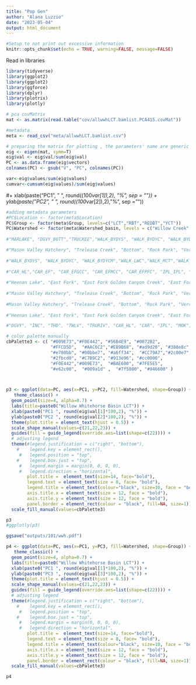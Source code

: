 ```yaml
---
title: "Pop Gen"
author: "Alana Luzzio"
date: "2023-05-04"
output: html_document
---
```



```r
#Setup to not print out excessive information
knitr::opts_chunk$set(echo = TRUE, warning=FALSE, message=FALSE)
```

Read in libraries
```r
library(tidyverse)
library(ggplot2)
library(ggplot2)
library(ggforce)
library(dplyr)
library(plotrix)
library(plotly)
```

```r
# pca covMatrix 
mat <- as.matrix(read.table("cov/allwwhLCT.bamlist.PCA415.covMat"))

#metadata 
meta <- read_csv("meta/allwwhLCT.bamlist.csv")

# preparing the matrix for plotting , the parameters' name are generic for any covMat file
eig <- eigen(mat, symm=T)
eig$val <- eig$val/sum(eig$val)
PC <- as.data.frame(eig$vectors)
colnames(PC) <- gsub("V", "PC", colnames(PC))

var<-eig$values/sum(eig$values)
cumvar<-cumsum(eig$values)/sum(eig$values)
```
#+ xlab(paste("PC1", " ", round((100*var[1]),2), "%", sep = "")) + ylab(paste("PC2", " ", round((100*var[2]),2), "%", sep = "")) 

```r
#adding metadata parameters
#PC$Location <- factor(meta$Location)
PC$Group <- factor(meta$Group, levels=c("LCT","RBT","REDBT","YCT"))
PC$Watershed <- factor(meta$Watershed_basin, levels = c("Willow Creek", "Little Whitehorse Creek", "Whitehorse Creek","Cottonwood Creek","willow whitehorse basin"))
  
#"MARLAKE", "DGVY_BOTT","TRUCKEE","WALK_BYDYS", "WALK_BYDYC", "WALK_BYDYCM","WALK_LWC","WALK_MCT","WALK_OhCanyon","WALK_UWC","WALK_SKD","WALK_SLV","KNG_WFCC","STN_DCAC","WALK_WLF", "WALK_MILL","ONR_OharrelCreek","WALK_ByDay","WALK_Silver","WALK_Murphy","WALK_SJR"))

#"Mason Valley Hatchery", "Trelease Creek", "Bottom", "Rock Park", "Verdi Dam", "Derby Dam", "McCarren Ranch", "Riverbend", "Patagonia", "Wingfield_Downtown", "Heenan Lake", "East Fork", "East Fork Golden Canyon Creek", "East Fork Murray Canyon Creek", "East Fork Poison Flat Creek", "Independence Lake", "North Fork Pacific Creek", "North Fork Marshall Canyon Creek", "Oharrel Creek", "Pole Creek", "Upper Truckee", "North Fork Milk Ranch Creek", "Macklin Creek"))
  
#"WALK_BYDYS", "WALK_BYDYC", "WALK_BYDYCM","WALK_LWC","WALK_MCT","WALK_OhCanyon","WALK_UWC","WALK_SKD","WALK_SLV","KNG_WFCC","STN_DCAC","WALK_WLF", "WALK_MILL","ONR_OharrelCreek","WALK_ByDay","WALK_Silver","WALK_Murphy","WALK_SJR"))
  
#"CAR_HL","CAR_EF", "CAR_EFGCC", "CAR_EFMCC", "CAR_EFPFC", "IPL_IPL", "MOK_NFPC", "MOK_NFMCC", "ONR_OHC", "TKR_PC", "TKR_UP", "MOK_NFMRC", "YUB_MC"))
  
#"Heenan Lake", "East Fork", "East Fork Golden Canyon Creek", "East Fork Murray Canyon Creek", "East Fork Poison Flat Creek", "Independence Lake", "North Fork Pacific Creek", "North Fork Marshall Canyon Creek", "Oharrel Creek", "Pole Creek", "Upper", "North Fork Milk Ranch Creek", "Macklin Creek"))
  
#"Mason Valley Hatchery", "Trelease Creek", "Bottom", "Rock Park", "Verdi Dam", "Derby Dam", "McCarren Ranch", "Riverbend", "Patagonia", "Wingfield_Downtown", "EastCreek", "SeventySix", "EightMile", "IndianCreek", "LamoilleCreek", "SunCreek", "WillowCreek", "Heenan Lake", "East Fork", "East Fork Golden Canyon Creek", "East Fork Murray Canyon Creek", "East Fork Poison Flat Creek", "Independence Lake", "North Fork Pacific Creek", "North Fork Marshall Canyon Creek", "Oharrel Creek", "Pole Creek", "Upper Truckee", "North Fork Milk Ranch Creek", "Macklin Creek"))
                                                        
#Mason Valley Hatchery", "Trelease Creek", "Bottom", "Rock Park", "Verdi Dam", "Derby Dam", "McCarren Ranch", "Riverbend", "Patagonia", "Wingfield_Downtown", "EastCreek", "SeventySix", "EightMile", "IndianCreek", "LamoilleCreek", "SunCreek", "WillowCreek"))
                                                                
#"Heenan Lake", "East Fork", "East Fork Golden Canyon Creek", "East Fork Murray Canyon Creek", "East Fork Poison Flat Creek", "Independence Lake", "North Fork Pacific Creek", "North Fork Marshall Canyon Creek", "Oharrel Creek", "Pole Creek", "Upper Truckee", "North Fork Milk Ranch Creek", "Macklin Creek"))

#"DGVY", "INC", "THD", "TWLV", "TRURIV", "CAR_HL", "CAR", "IPL", "MOK", "ONR", "TKR", "YUB", "BYDY", "WLF", "MILL", "MCT", "OHC", "SKD", "SLV", "KNG", "STN", "SJR")) # if you like to order populations do this 

# color palette manually
cbPalette3 <- c( "#009E73","#F0E442", "#56B4E9", "#0072B2",
                 "#FFCD5D",  "#AAC6C2","#EB9B68", "#ad9d20", "#388e8c", "#97113a","#f072ef", "#ff3c0e",
                 "#e700bb", "#00bbe7", "#a6ff34",  "#CC79A7","#2c00e7","#D55E00", 
                 "#2fbcd0", "#C7B9C2", "#913e96", "#cc0000",
                 "#F0E442","#009E73",  "#BAE600", "#7FE5E5",
                 "#e62c00",  "#009a1d" ,  "#7f5800", "#946600" )



p3 <- ggplot(data=PC, aes(x=PC1, y=PC2, fill=Watershed, shape=Group)) + 
   theme_classic() + 
  geom_point(size=4, alpha=0.7) + 
  labs(title=paste0("Willow Whitehorse Basin LCT")) +
  xlab(paste0("PC1 ", round(eig$val[1]*100,2), "%")) +
  ylab(paste0("PC2 ", round(eig$val[2]*100,2), "%")) +
  theme(plot.title = element_text(hjust = 0.5)) +
  scale_shape_manual(values=c(21,22,23)) +
  guides(fill = guide_legend(override.aes=list(shape=c(22)))) +
  # adjusting legend
  theme(#legend.justification = c("right", "bottom"),
    #    legend.key = element_rect(),
     #   legend.position = "top",
    #    legend.box.just = "top",
     #   legend.margin = margin(0, 0, 0, 0),
     #   legend.direction = "horizontal",
        plot.title =  element_text(size=14, face="bold"),
        legend.text = element_text(size = 8, face= "bold"),
        legend.title = element_text(colour="black", size=10, face = "bold"),
        axis.title.x = element_text(size = 12, face = "bold"),
        axis.title.y = element_text(size = 12, face = "bold"),
        panel.border = element_rect(colour = "black", fill=NA, size=1)) +
  scale_fill_manual(values=cbPalette3)

p3
#ggplotly(p3)

ggsave("outputs/101/wwh.pdf")
```

```r

p4 <- ggplot(data=PC, aes(x=PC1, y=PC3, fill=Watershed, shape=Group)) + 
   theme_classic() + 
  geom_point(size=4, alpha=0.7) + 
  labs(title=paste0("Willow Whitehorse Basin LCT")) +
  xlab(paste0("PC1 ", round(eig$val[1]*100,2), "%")) +
  ylab(paste0("PC3 ", round(eig$val[3]*100,2), "%")) +
  theme(plot.title = element_text(hjust = 0.5)) +
  scale_shape_manual(values=c(21,22,23)) +
  guides(fill = guide_legend(override.aes=list(shape=c(22)))) +
  # adjusting legend
  theme(#legend.justification = c("right", "bottom"),
    #    legend.key = element_rect(),
     #   legend.position = "top",
    #    legend.box.just = "top",
     #   legend.margin = margin(0, 0, 0, 0),
     #   legend.direction = "horizontal",
        plot.title =  element_text(size=14, face="bold"),
        legend.text = element_text(size = 8, face= "bold"),
        legend.title = element_text(colour="black", size=10, face = "bold"),
        axis.title.x = element_text(size = 12, face = "bold"),
        axis.title.y = element_text(size = 12, face = "bold"),
        panel.border = element_rect(colour = "black", fill=NA, size=1)) +
  scale_fill_manual(values=cbPalette3)

p4
```

